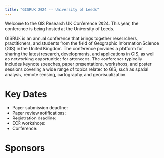 ```yaml
---
title: "GISRUK 2024 -- University of Leeds"
---
```


Welcome to the GIS Research UK Conference 2024.
This year, the conference is being hosted at the University of Leeds.

GISRUK is an annual conference that brings together researchers, practitioners,
and students from the field of Geographic Information Science (GIS) in the
United Kingdom.
The conference provides a platform for sharing the latest research,
developments, and applications in GIS, as well as networking opportunities for
attendees.
The conference typically includes keynote speeches, paper presentations,
workshops, and poster sessions covering a wide range of topics related to GIS,
such as spatial analysis, remote sensing, cartography, and geovisualization.

# Key Dates

* Paper submission deadline:
* Paper review notifications:
* Registration deadline:
* ECR workshops:
* Conference:

# Sponsors

